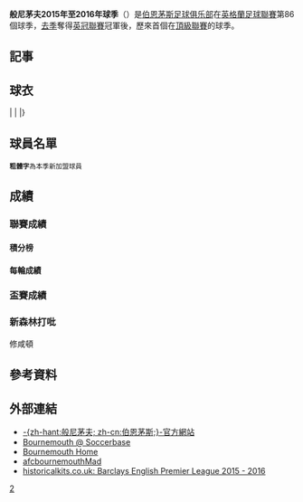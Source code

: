 {{noteTA|G1=足球|G2=FAcup
|1=zh-hans:埃迪·霍维; zh-tw:埃迪·霍維; zh-hk:艾迪·賀維;
}}
{{Infobox football club season
| club               = [[伯恩茅斯足球俱乐部|般尼茅夫]] <br />{{lang|en|''AFC Bournemouth''}}
| season             = [[2015年至2016年英格蘭足球超級聯賽|2015–16年]]
| manager            = {{flagicon|ENG}} [[埃迪·霍維|埃迪·霍維]]
| chairman           = {{flagicon|UK}} 杰夫·莫斯廷
| stadium            = [[迪恩考特球場|金沙管理球場]]
| league             = [[英格兰足球超级联赛|英超聯賽]]
| league result      = 第 {{0}}？ 位
| cup1               = [[英格蘭足總盃|足總盃]]
| cup1 result        = 第 ？ 圈
| cup2               = [[英格蘭聯賽盃|聯賽盃]]
| cup2 result        = 第 ？ 圈
| league topscorer   = ？球<br><!--{{flagicon|ENG}} [[卡勒姆·威尔逊|-{zh-hans:卡勒姆·威尔逊; zh-hk:哥林·威爾遜;}-]]<br>（Callum Wilson）-->
| season topscorer   = ？球<br><!--{{flagicon|ENG}} [[卡勒姆·威尔逊|-{zh-hans:卡勒姆·威尔逊; zh-hk:哥林·威爾遜;}-]]<br>（Callum Wilson）-->
| highest attendance = 聯賽：？人<br /><!--對 [[诺维奇城足球俱乐部|-{zh-hans:诺维奇城;zh-hk:諾域治;}-]]<br>（[[英超|英超]]，2015.01.10）--><br />所有賽事：？人<br /><!--對 [[利物浦足球俱乐部|利物浦]]<br>（[[英格蘭足總盃|足總盃]]，2014.12.17）-->
| lowest attendance  = 聯賽：？人<br /><!--對 [[罗瑟勒姆足球俱乐部|-{zh-hans:罗瑟勒姆; zh-hk:洛達咸;}-]]<br />（[[英超|英超]]，2014.09.13）--><br>所有賽事：？人<br /><!--對 [[北安普顿足球俱乐部|-{zh-hans:北安普顿; zh-hk:諾咸頓;}-]]<br />（[[英格蘭聯賽盃|聯賽盃]]，2014.08.26）-->
| average attendance = ？人<small>（只計主場聯賽）</small>
| prevseason         = [[般尼茅夫2014年至2015年球季|2014–15]]
| nextseason         = [[般尼茅夫2016年至2017年球季|2016–17]]
}}
'''般尼茅夫2015年至2016年球季'''（{{lang-en|'''2015–16 A.F.C. Bournemouth season'''}}）是[[伯恩茅斯足球俱乐部|伯恩茅斯足球俱乐部]]在[[英格蘭足球聯賽|英格蘭足球聯賽]]第86個球季，[[般尼茅夫2014年至2015年球季|去季]]奪得[[英格蘭足球冠軍聯賽|英冠聯賽]]冠軍後，歷來首個在[[英格兰足球超级联赛|頂級聯賽]]的球季。

== 記事 ==

== 球衣 ==
{{Fb_kit header}}
|
{{Football kit
| align        = none center 
| pattern_la   = _bournemouth1516h
| pattern_b    = _bournemouth1516h
| pattern_ra   = _bournemouth1516h
| pattern_sh   = _bournemouth
| pattern_so   = _bournemouth1516h
| leftarm       = FF0000
| body          = FF0000
| rightarm      = FF0000
| shorts        = 000000
| socks         = 000000
| title         = 主場球衣
}}
|
{{Football kit 
| align        = none center 
| pattern_la   = 
| pattern_b    = 
| pattern_ra   = 
| pattern_sh   = 
| pattern_so   = 
| leftarm       = 0000FF
| body          = 0000FF
| rightarm      = 0000FF
| shorts        = 171739
| socks         = 000000
| title         = 作客球衣
}}
|}

== 球員名單 ==
<small>'''粗體字'''為本季新加盟球員</small>

== 成績 ==
=== 聯賽成績 ===
==== 積分榜 ====

==== 每輪成績 ====

=== 盃賽成績 ===

=== 新森林打吡 ===
;修咸頓

== 參考資料 ==
{{reflist}}

== 外部連結 ==
* [http://www.afcb.co.uk -{zh-hant:般尼茅夫; zh-cn:伯恩茅斯;}-官方網站] {{Wayback|url=http://www.afcb.co.uk/ |date=20140919130338 }}
* [http://www.soccerbase.com/teams/team.sd?team_id=359&comp_id=2 Bournemouth @ Soccerbase] {{Wayback|url=http://www.soccerbase.com/teams/team.sd?team_id=359&comp_id=2 |date=20150420065405 }}
* [http://www.espnfc.com/club/afc-bournemouth/349/index Bournemouth Home] {{Wayback|url=http://www.espnfc.com/club/afc-bournemouth/349/index |date=20200515033205 }}
* [http://www.afcbournemouth-mad.co.uk/ afcbournemouthMad] {{Wayback|url=http://www.afcbournemouth-mad.co.uk/ |date=20201130141326 }}
* [http://www.historicalkits.co.uk/English_Football_League/season/2015-2016/premier-league.html historicalkits.co.uk: Barclays English Premier League 2015 - 2016] {{Wayback|url=http://www.historicalkits.co.uk/English_Football_League/season/2015-2016/premier-league.html |date=20150629061401 }}

[[Category:伯恩茅斯足球俱乐部|2]]